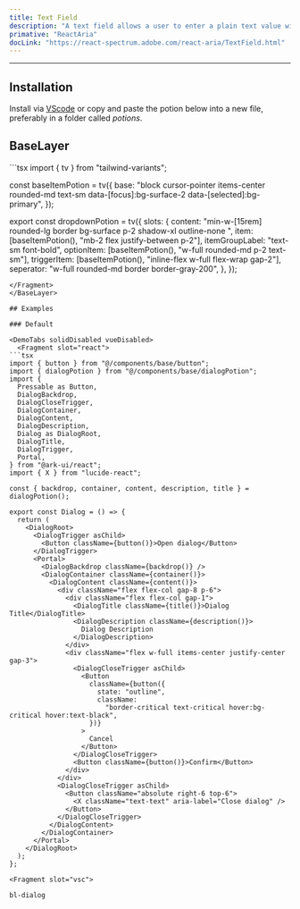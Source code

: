 ```yaml
---
title: Text Field
description: "A text field allows a user to enter a plain text value with a keyboard."
primative: "ReactAria"
docLink: "https://react-spectrum.adobe.com/react-aria/TextField.html"
---
```

---

<MdxExample>
<TextField label="Name" client:load/>
</MdxExample>

## Installation

Install via [VScode](/docs/getting-started/vsc) or copy and paste the potion below into a new file, preferably in a folder called *potions*.

## BaseLayer

<BaseLayer>
<Fragment slot="contentSlot">
```tsx
import { tv } from "tailwind-variants";

const baseItemPotion = tv({
  base: "block cursor-pointer items-center rounded-md  text-sm data-[focus]:bg-surface-2 data-[selected]:bg-primary",
});

export const dropdownPotion = tv({
  slots: {
    content:
      "min-w-[15rem] rounded-lg border bg-surface p-2 shadow-xl outline-none ",
    item: [baseItemPotion(), "mb-2 flex justify-between p-2"],
    itemGroupLabel: "text-sm  font-bold",
    optionItem: [baseItemPotion(), "w-full rounded-md p-2 text-sm"],
    triggerItem: [baseItemPotion(), "inline-flex w-full flex-wrap gap-2"],
    seperator: "w-full rounded-md border border-gray-200",
  },
});

```
</Fragment>
</BaseLayer>

## Examples

### Default 

<DemoTabs solidDisabled vueDisabled>
  <Fragment slot="react">
```tsx
import { button } from "@/components/base/button";
import { dialogPotion } from "@/components/base/dialogPotion";
import {
  Pressable as Button,
  DialogBackdrop,
  DialogCloseTrigger,
  DialogContainer,
  DialogContent,
  DialogDescription,
  Dialog as DialogRoot,
  DialogTitle,
  DialogTrigger,
  Portal,
} from "@ark-ui/react";
import { X } from "lucide-react";

const { backdrop, container, content, description, title } = dialogPotion();

export const Dialog = () => {
  return (
    <DialogRoot>
      <DialogTrigger asChild>
        <Button className={button()}>Open dialog</Button>
      </DialogTrigger>
      <Portal>
        <DialogBackdrop className={backdrop()} />
        <DialogContainer className={container()}>
          <DialogContent className={content()}>
            <div className="flex flex-col gap-8 p-6">
              <div className="flex flex-col gap-1">
                <DialogTitle className={title()}>Dialog Title</DialogTitle>
                <DialogDescription className={description()}>
                  Dialog Description
                </DialogDescription>
              </div>
              <div className="flex w-full items-center justify-center gap-3">
                <DialogCloseTrigger asChild>
                  <Button
                    className={button({
                      state: "outline",
                      className:
                        "border-critical text-critical hover:bg-critical hover:text-black",
                    })}
                  >
                    Cancel
                  </Button>
                </DialogCloseTrigger>
                <Button className={button()}>Confirm</Button>
              </div>
            </div>
            <DialogCloseTrigger asChild>
              <Button className="absolute right-6 top-6">
                <X className="text-text" aria-label="Close dialog" />
              </Button>
            </DialogCloseTrigger>
          </DialogContent>
        </DialogContainer>
      </Portal>
    </DialogRoot>
  );
};

```
  </Fragment>

    <Fragment slot="vsc">
```bash
bl-dialog
```
  </Fragment>
</DemoTabs>


